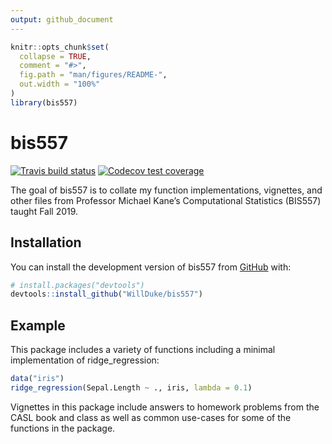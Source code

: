 ```yaml
---
output: github_document
---
```


<!-- README.md is generated from README.Rmd. Please edit that file -->

```r
knitr::opts_chunk$set(
  collapse = TRUE,
  comment = "#>",
  fig.path = "man/figures/README-",
  out.width = "100%"
)
library(bis557)
```

# bis557

<!-- badges: start -->
[![Travis build status](https://travis-ci.com/WillDuke/bis557.svg?branch=master)](https://travis-ci.com/WillDuke/bis557)
[![Codecov test coverage](https://codecov.io/gh/WillDuke/bis557/branch/master/graph/badge.svg)](https://codecov.io/gh/WillDuke/bis557?branch=master)
<!-- badges: end -->

The goal of bis557 is to collate my function implementations, vignettes, and other files from Professor Michael Kane's Computational Statistics (BIS557) taught Fall 2019.

## Installation

You can install the development version of bis557 from [GitHub](https://github.com/WillDuke/bis557.git) with:

``` r
# install.packages("devtools")
devtools::install_github("WillDuke/bis557")
```
## Example

This package includes a variety of functions including a minimal implementation of ridge_regression:

```r
data("iris")
ridge_regression(Sepal.Length ~ ., iris, lambda = 0.1)
```

Vignettes in this package include answers to homework problems from the CASL book and class as well as common use-cases for some of the functions in the package.
